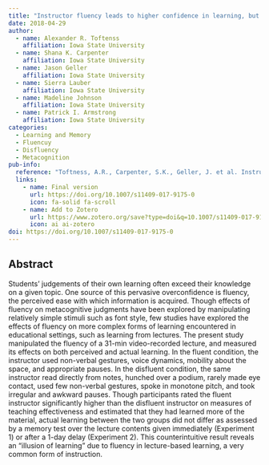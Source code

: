```yaml
---
title: "Instructor fluency leads to higher confidence in learning, but not better learning"
date: 2018-04-29
author:
  - name: Alexander R. Toftenss
    affiliation: Iowa State University
  - name: Shana K. Carpenter
    affiliation: Iowa State University
  - name: Jason Geller
    affiliation: Iowa State University
  - name: Sierra Lauber
    affiliation: Iowa State University
  - name: Madeline Johnson
    affiliation: Iowa State University
  - name: Patrick I. Armstrong
    affiliation: Iowa State University
categories: 
  - Learning and Memory
  - Fluencuy
  - Disfluency
  - Metacognition
pub-info:
  reference: "Toftness, A.R., Carpenter, S.K., Geller, J. et al. Instructor fluency leads to higher confidence in learning, but not better learning. Metacognition Learning 13, 1–14 (2018). https://doi.org/10.1007/s11409-017-9175-0"
  links:
    - name: Final version
      url: https://doi.org/10.1007/s11409-017-9175-0
      icon: fa-solid fa-scroll
    - name: Add to Zotero
      url: https://www.zotero.org/save?type=doi&q=10.1007/s11409-017-9175-0
      icon: ai ai-zotero
doi: https://doi.org/10.1007/s11409-017-9175-0
---
```


## Abstract

Students’ judgements of their own learning often exceed their knowledge on a given topic. One source of this pervasive overconfidence is fluency, the perceived ease with which information is acquired. Though effects of fluency on metacognitive judgments have been explored by manipulating relatively simple stimuli such as font style, few studies have explored the effects of fluency on more complex forms of learning encountered in educational settings, such as learning from lectures. The present study manipulated the fluency of a 31-min video-recorded lecture, and measured its effects on both perceived and actual learning. In the fluent condition, the instructor used non-verbal gestures, voice dynamics, mobility about the space, and appropriate pauses. In the disfluent condition, the same instructor read directly from notes, hunched over a podium, rarely made eye contact, used few non-verbal gestures, spoke in monotone pitch, and took irregular and awkward pauses. Though participants rated the fluent instructor significantly higher than the disfluent instructor on measures of teaching effectiveness and estimated that they had learned more of the material, actual learning between the two groups did not differ as assessed by a memory test over the lecture contents given immediately (Experiment 1) or after a 1-day delay (Experiment 2). This counterintuitive result reveals an “illusion of learning” due to fluency in lecture-based learning, a very common form of instruction.
